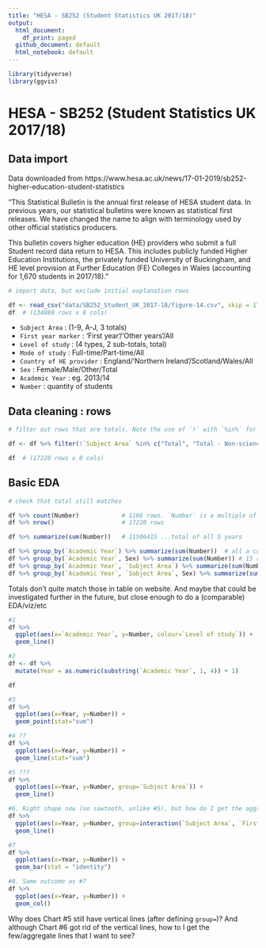 ```yaml
---
title: "HESA - SB252 (Student Statistics UK 2017/18)"
output:
  html_document:
    df_print: paged
  github_document: default
  html_notebook: default
---
```


```r
library(tidyverse)
library(ggvis)
```

# HESA - SB252 (Student Statistics UK 2017/18)
## Data import

Data downloaded from https://www.hesa.ac.uk/news/17-01-2019/sb252-higher-education-student-statistics

"This Statistical Bulletin is the annual first release of HESA student data. In previous years, our statistical bulletins were known as statistical first releases. We have changed the name to align with terminology used by other official statistics producers.

This bulletin covers higher education (HE) providers who submit a full Student record data return to HESA. This includes publicly funded Higher Education Institutions, the privately funded University of Buckingham, and HE level provision at Further Education (FE) Colleges in Wales (accounting for 1,670 students in 2017/18)."


```r
# import data, but exclude initial explanation rows

df <- read_csv("data/SB252_Student_UK_2017-18/figure-14.csv", skip = 17, col_names = TRUE)
df  # (134880 rows x 8 cols)
```


* `Subject Area` <chr> : (1-9, A-J, 3 totals)
* `First year marker` <chr> : 'First year'/'Other years'/All
* `Level of study` <chr> : (4 types, 2 sub-totals, total)
* `Mode of study` <chr> : Full-time/Part-time/All
* `Country of HE provider` <chr> : England/'Northern Ireland'/Scotland/Wales/All
* `Sex` <chr> : Female/Male/Other/Total
* `Academic Year` <chr> : eg. 2013/14
* `Number` <int> : quantity of students


## Data cleaning : rows

```r
# filter out rows that are totals. Note the use of `!` with `%in%` for lists

df <- df %>% filter(!`Subject Area` %in% c("Total", "Total - Non-science subject areas", "Total - Science subject areas")) %>% filter(`First year marker` != "All") %>% filter(!`Level of study` %in% c("All", "All postgraduate", "All undergraduate")) %>% filter(`Mode of study` != "All") %>% filter(`Country of HE provider` != "All") %>% filter(Sex != "Total")

df  # (17220 rows x 8 cols)
```


## Basic EDA

```r
# check that total still matches

df %>% count(Number)            # 1166 rows. `Number` is a multiple of 5. An odd rounding?
df %>% nrow()                   # 17220 rows

df %>% summarize(sum(Number))   # 11506415 ...total of all 5 years

df %>% group_by(`Academic Year`) %>% summarize(sum(Number))  # all a couple of '00 low ? (v's table on website)
df %>% group_by(`Academic Year`, Sex) %>% summarize(sum(Number)) # 15 rows
df %>% group_by(`Academic Year`, `Subject Area`) %>% summarize(sum(Number))  # 95 rows. all +/- 5-30. (v's table on website)
df %>% group_by(`Academic Year`, `Subject Area`, Sex) %>% summarize(sum(Number)) # 285 rows
```

Totals don't quite match those in table on website. And maybe that could be investigated further in the future, but close enough to do a (comparable) EDA/viz/etc


```r
#1
df %>%
  ggplot(aes(x=`Academic Year`, y=Number, colour=`Level of study`)) +
  geom_line()

#2
df <- df %>%
  mutate(Year = as.numeric(substring(`Academic Year`, 1, 4)) + 1)

df

#3
df %>%
  ggplot(aes(x=Year, y=Number)) +
  geom_point(stat="sum")

#4 ??
df %>%
  ggplot(aes(x=Year, y=Number)) +
  geom_line(stat="sum")

#5 ???
df %>%
  ggplot(aes(x=Year, y=Number, group=`Subject Area`)) +
  geom_line()

#6. Right shape now (no sawtooth, unlike #5), but how do I get the aggregated lines that I want?
df %>%
  ggplot(aes(x=Year, y=Number, group=interaction(`Subject Area`, `First year marker`, `Level of study`, `Mode of study`, `Country of HE provider`, Sex))) +
  geom_line()

#7
df %>%
  ggplot(aes(x=Year, y=Number)) +
  geom_bar(stat = "identity")

#8. Same outcome as #7
df %>%
  ggplot(aes(x=Year, y=Number)) +
  geom_col()


```


Why does Chart #5 still have vertical lines (after defining `group=`)? And although Chart #6 got rid of the vertical lines, how to I get the few/aggregate lines that I want to see?

